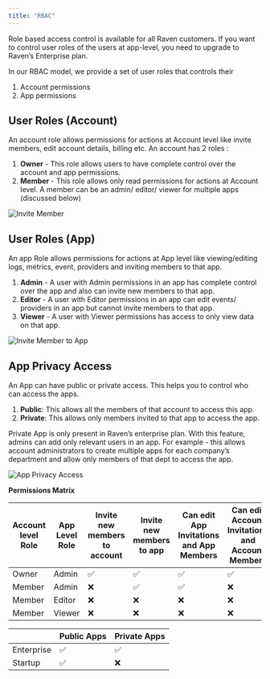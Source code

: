 ```yaml
---
title: "RBAC"
---
```


Role based access control is available for all Raven customers. If you want to control user roles of the users at app-level, you need to upgrade to Raven’s Enterprise plan. 

In our RBAC model, we provide a set of user roles that controls their

1. Account permissions
2. App permissions

## User Roles (Account)

An account role allows permissions for actions at Account level like invite members, edit account details, billing etc. An account has 2 roles :

1. **Owner** - This role allows users to have complete control over the account and app permissions. 
2. **Member** - This role allows only read permissions for actions at Account level. A member can be an admin/ editor/ viewer for multiple apps (discussed below)

![Invite Member](https://s3-us-west-2.amazonaws.com/secure.notion-static.com/7f9d0203-5b30-431f-bf3b-c64f4583e425/Screenshot_2023-01-12_at_3.33.47_PM.png)

## User Roles (App)

An app Role allows permissions for actions at App level like viewing/editing logs, metrics, event, providers and inviting members to that app.

1. **Admin** - A user with Admin permissions in an app has complete control over the app and also can invite new members to that app. 
2. **Editor** -  A user with Editor permissions in an app can edit events/ providers in an app but cannot invite members to that app. 
3. **Viewer** - A user with Viewer permissions has access to only view data on that app. 

![Invite Member to App](https://s3-us-west-2.amazonaws.com/secure.notion-static.com/d6cb72d1-94ca-48e3-ae92-52ce06625240/Screenshot_2023-01-12_at_3.34.17_PM.png)

## App Privacy Access

An App can have public or private access. This helps you to control who can access the apps. 

1. **Public**: This allows all the members of that account to access this app.
2. **Private**: This allows only members invited to that app to access the app. 

Private App is only present in Raven’s enterprise plan. With this feature, admins can add only relevant users in an app. For example - this allows account administrators to create multiple apps for each company’s department and allow only members of that dept to access the app.

![App Privacy Access](https://s3-us-west-2.amazonaws.com/secure.notion-static.com/8b1e52d6-e792-49f4-b78c-557ab79c59c4/Screenshot_2023-01-12_at_3.48.07_PM.png)

**Permissions Matrix**

| Account level Role | App Level Role | Invite new members to account | Invite new members to app | Can edit App Invitations and App Members | Can edit Account Invitations and Account Members |
| --- | --- | --- | --- | --- | --- |
| Owner | Admin | ✅ | ✅ | ✅ | ✅ |
| Member | Admin | ❌ | ✅ | ✅ | ❌ |
| Member | Editor | ❌ | ❌ | ❌ | ❌ |
| Member | Viewer | ❌ | ❌ | ❌ | ❌ |

|  | Public Apps | Private Apps |
| --- | --- | --- |
| Enterprise | ✅ | ✅ |
| Startup | ✅ | ❌ |